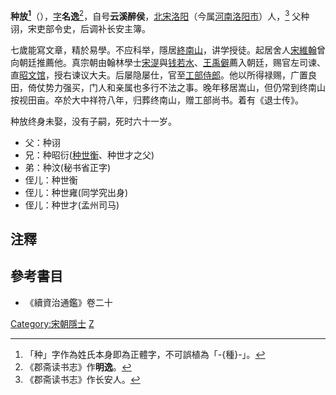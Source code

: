 {{noteTA
|1=种
}}
'''种放<ref>「种」字作為姓氏本身即為正體字，不可誤植為「-{種}-」。</ref>'''（{{bd|955年||1015年||catIdx=C种}}），[[表字|字]]'''名逸'''<ref>《郡斋读书志》作'''明逸'''。</ref>，自号'''云溪醉侯'''，[[北宋|北宋]][[洛阳|洛阳]]（今属[[河南|河南]][[洛阳市|洛阳市]]）人，<ref>《郡斋读书志》作长安人。</ref>
父种诩，宋吏部令史，后调补长安主簿。

七歲能寫文章，精於易學。不应科举，隱居[[終南山|終南山]]，讲学授徒。起居舍人[[宋維翰|宋維翰]]曾向朝廷推薦他。真宗朝由翰林學士[[宋湜|宋湜]]與[[钱若水|钱若水]]、[[王禹僻|王禹僻]]薦入朝廷，赐官左司谏、直[[昭文馆|昭文馆]]，授右谏议大夫。后屡隐屡仕，官至[[工部侍郎|工部侍郎]]。他以所得禄赐，广置良田，倚仗势力强买，门人和亲属也多行不法之事。晚年移居嵩山，但仍常到终南山按视田亩。卒於大中祥符八年，归葬终南山，赠工部尚书。着有《退士传》。

种放终身未娶，没有子嗣，死时六十一岁。
*父：种诩
*兄：种昭衍([[种世衡|种世衡]]、种世才之父)
*弟：种汶(秘书省正字)
*侄儿：种世衡
*侄儿：种世雍(同学究出身)
*侄儿：种世才(孟州司马)

==注釋==
{{reflist}}

==參考書目==
*《續資治通鑑》卷二十
[[Category:宋朝隱士|Category:宋朝隱士]]
[[Category:种姓|Z]]